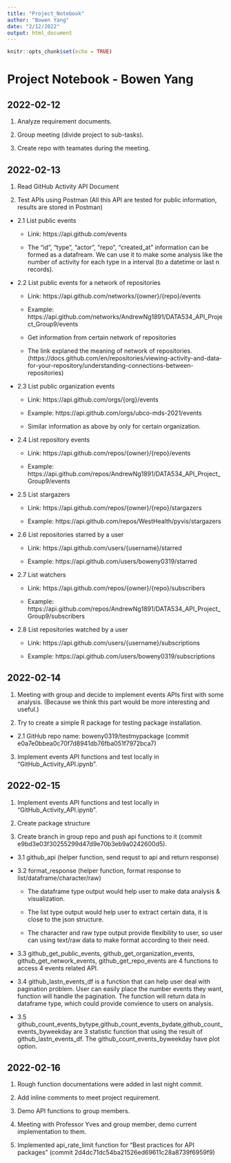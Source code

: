 ```yaml
---
title: "Project_Notebook"
author: "Bowen Yang"
date: "2/12/2022"
output: html_document
---
```


```r
knitr::opts_chunk$set(echo = TRUE)
```


# Project Notebook - Bowen Yang

## 2022-02-12

1. Analyze requirement documents.

2. Group meeting (divide project to sub-tasks).

3. Create repo with teamates during the meeting.

## 2022-02-13

1. Read GitHub Activity API Document

2. Test APIs using Postman (All this API are tested for public information, results are stored in Postman) 

  + 2.1 List public events
      
      * Link: https://api.github.com/events
  
      * The "id", "type", "actor", "repo", "created_at" information can be formed as a datafream. We can use it to make some analysis like the number of activity for each type in a interval (to a datetime or last n records).
      
  + 2.2 List public events for a network of repositories
  
      * Link: https://api.github.com/networks/{owner}/{repo}/events
  
      * Example: https://api.github.com/networks/AndrewNg1891/DATA534_API_Project_Group9/events

      * Get information from certain network of repositories
      
      * The link explaned the meaning of network of repositories. (https://docs.github.com/en/repositories/viewing-activity-and-data-for-your-repository/understanding-connections-between-repositories)

  + 2.3 List public organization events
      
      * Link: https://api.github.com/orgs/{org}/events
      
      * Example: https://api.github.com/orgs/ubco-mds-2021/events
      
      * Similar information as above by only for certain organization.
      
  + 2.4 List repository events
      
      * Link: https://api.github.com/repos/{owner}/{repo}/events
      
      * Example: https://api.github.com/repos/AndrewNg1891/DATA534_API_Project_Group9/events
      
  + 2.5 List stargazers
  
      * Link: https://api.github.com/repos/{owner}/{repo}/stargazers
      
      * Example: https://api.github.com/repos/WestHealth/pyvis/stargazers
      
  + 2.6 List repositories starred by a user
  
      * Link: https://api.github.com/users/{username}/starred
      
      * Example: https://api.github.com/users/boweny0319/starred
      
  + 2.7 List watchers

      * Link: https://api.github.com/repos/{owner}/{repo}/subscribers
      
      * Example: https://api.github.com/repos/AndrewNg1891/DATA534_API_Project_Group9/subscribers
      
  + 2.8 List repositories watched by a user

      * Link: https://api.github.com/users/{username}/subscriptions
      
      * Example: https://api.github.com/users/boweny0319/subscriptions
      
## 2022-02-14

1. Meeting with group and decide to implement events APIs first with some analysis. (Because we think this part would be more interesting and useful.)

2. Try to create a simple R package for testing package installation.

  + 2.1 GitHub repo name: boweny0319/testmypackage (commit e0a7e0bbea0c70f7d8941db76fba051f7972bca7)
  
3. Implement events API functions and test locally in "GitHub_Activity_API.ipynb".

## 2022-02-15

1. Implement events API functions and test locally in "GitHub_Activity_API.ipynb".

2. Create package structure

3. Create branch in group repo and push api functions to it (commit e9bd3e03f30255299d47d9e70b3eb9a0242600d5).
  
  + 3.1 github_api (helper function, send requst to api and return response)
  
  + 3.2 format_response (helper function, format response to list/dataframe/character/raw)
  
    * The dataframe type output would help user to make data analysis & visualization.
    
    * The list type output would help user to extract certain data, it is close to the json structure.
    
    * The character and raw type output provide flexibility to user, so user can using text/raw data to make format according to their need.
    
  + 3.3 github_get_public_events, github_get_organization_events, github_get_network_events, github_get_repo_events are 4 functions to access 4 events related API. 
  
  + 3.4 github_lastn_events_df is a function that can help user deal with pagination problem. User can easily place the number events they want, function will handle the pagination. The function will return data in dataframe type, which could provide convience to users on analysis.
  
  + 3.5 github_count_events_bytype,github_count_events_bydate,github_count_events_byweekday are 3 statistic function that using the result of github_lastn_events_df. The github_count_events_byweekday have plot option.
  
  
## 2022-02-16

1. Rough function documentations were added in last night commit.

2. Add inline comments to meet project requirement.

3. Demo API functions to group members.

4. Meeting with Professor Yves and group member, demo current implementation to them.

5. Implemented api_rate_limit function for "Best practices for API packages" (commit 2d4dc71dc54ba21526ed69611c28a8739f6959f9)
